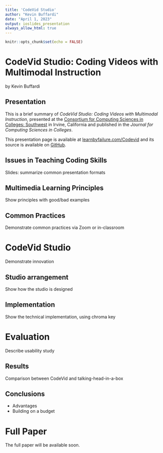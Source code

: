 ```yaml
---
title: 'CodeVid Studio'
author: "Kevin Buffardi"
date: "April 1, 2023"
output: ioslides_presentation
always_allow_html: true
---
```


```r
knitr::opts_chunk$set(echo = FALSE)
```
        
# CodeVid Studio: Coding Videos with Multimodal Instruction

by Kevin Buffardi


## Presentation

This is a brief summary of *CodeVid Studio: Coding Videos with Multimodal Instruction*, presented at the [Consortium for Computing Sciences in Colleges: Southwest](https://ccsc.org/southwestern/2023/) in Irvine, California and published in the *Journal for Computing Sciences in Colleges*.

This presentation page is available at [learnbyfailure.com/Codevid](https://learnbyfailure.com/CodeVid/) and its source is available on [GitHub](https://github.com/kbuffardi/CodeVid/).

## Issues in Teaching Coding Skills

Slides: summarize common presentation formats


## Multimedia Learning Principles
  
Show principles with good/bad examples

## Common Practices

Demonstrate common practices via Zoom or in-classroom

# CodeVid Studio

Demonstrate innovation

## Studio arrangement

Show how the studio is designed

## Implementation

Show the technical implementation, using chroma key

# Evaluation

Describe usability study

## Results

Comparison between CodeVid and talking-head-in-a-box

## Conclusions

* Advantages
* Building on a budget


# Full Paper

The full paper will be available soon.

<!--
[ACM Digital library](https://doi.org/10.1145/3502718.3524778)

To cite this paper, use the following reference in your bibliography:

> Kevin Buffardi and Richert Wang. 2022. Integrating Videos with Programming
Practice. In Proceedings of the 27th ACM Conference on Innovation and Technology in Computer Science Education Vol 1 (ITiCSE 2022), July 8–13, 2022, Dublin, Ireland. ACM, New York, NY, USA, 7 pages. https://doi.org/10.1145/3502718.3524778

Or import the following *BibTeX* reference:

```
@inproceedings{10.1145/3502718.3524778,
author = {Buffardi, Kevin and Wang, Richert}, title = {Integrating Videos with Programming Practice},year = {2022}, isbn = {9781450392013}, publisher = {Association for Computing Machinery}, address = {New York, NY, USA}, url = {https://doi.org/10.1145/3502718.3524778}, doi = {10.1145/3502718.3524778}, abstract = {There is an increasing variety of tools available to support students outside of the classroom as they learn how to program. However, broadening participation in computer science will also require these tools to reinforce inclusivity, diversity, and equity. To address these needs, two Hispanic-Serving Institutions, California State University, Chico (Chico State) and University of California, Santa Barbara (UCSB), are collaborating to produce video tutorials featuring students from historically marginalized communities. In these videos, students demonstrate uses of programming concepts in contexts that relate to their lives and interests. This experience report describes the development of the videos and associated programming practice problems. In a mixed-method observational study (n=188) of CS1 courses at the two universities, we investigated students' engagement with the videos and practice problems. Preliminary findings revealed that when the videos and practice problems were provided as separate links, students tended to watch the videos but not engage in the practice platform. Consequently, this paper also describes the development of Codewit.us, which integrates video lessons with an adaptive drill-and-practice programming interface. We found that when presented with the integrated interface, students were more likely to engage with practice in tandem with watching videos (instead of just watching videos without practice, as previously observed). The paper also describes thematic analysis of students' qualitative feedback on the videos and practice problems.}, booktitle = {Proceedings of the 27th ACM Conference on on Innovation and Technology in Computer Science Education Vol. 1}, pages = {241–247}, numpages = {7}, keywords = {computer science education, broadening participation, adaptive learning system, drill-and-practice, programming, cs1, coding, codewit.us, elearning, video}, location = {Dublin, Ireland},
series = {ITiCSE '22} }
```

-->
